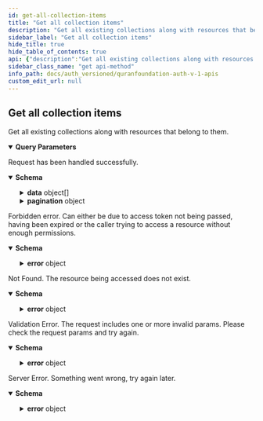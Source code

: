 ```yaml
---
id: get-all-collection-items
title: "Get all collection items"
description: "Get all existing collections along with resources that belong to them."
sidebar_label: "Get all collection items"
hide_title: true
hide_table_of_contents: true
api: {"description":"Get all existing collections along with resources that belong to them.","tags":["Collections"],"parameters":[{"in":"query","name":"sortBy","schema":{"type":"string","enum":["recentlyAdded","verseKey"],"description":"Sort the collection items either by the time they were added at descendingly or alphabetically."},"description":"Sort the collection items either by the time they were added at descendingly or alphabetically."},{"in":"query","name":"last","schema":{"type":"integer","minimum":1,"maximum":20,"description":"The number of items to be fetched. Should be used together with `before`","example":10},"description":"The number of items to be fetched. Should be used together with `before`"},{"in":"query","name":"first","schema":{"type":"integer","minimum":1,"maximum":20,"oneOf":[{"type":"integer"}],"description":"The number of items to be fetched.","example":10},"description":"The number of items to be fetched."},{"in":"query","name":"after","schema":{"type":"string","oneOf":[{"type":"string"}],"description":"The cursor after which you want to get the next page of items. Should be used together with `first`","example":"clpw2xfuh0000ydof0baqd1cs"},"description":"The cursor after which you want to get the next page of items. Should be used together with `first`"},{"in":"query","name":"before","schema":{"type":"string","oneOf":[{"type":"string"}],"description":"The cursor before which the previous page of items will be fetched. Should be used together with `last`","example":"clpw2xfui0001ydof4ywj9zjb"},"description":"The cursor before which the previous page of items will be fetched. Should be used together with `last`"}],"responses":{"200":{"description":"Request has been handled successfully.","content":{"application/json":{"schema":{"type":"object","properties":{"success":{"type":"boolean","example":true},"data":{"type":"array","items":{"type":"object","properties":{"id":{"type":"string","example":"clpw2xgjn0005ydof0hi24c5h"},"createdAt":{"type":"string","format":"date-time","example":"2023-01-21T07:28:13.023Z"},"type":{"type":"string","example":"ayah"},"key":{"type":"integer","example":1},"verseNumber":{"type":"integer","example":5},"group":{"type":"string"}},"required":["id","createdAt","type","key"],"additionalProperties":false,"title":"Bookmark"}},"pagination":{"type":"object","properties":{"startCursor":{"type":"string","example":"clpw2xfui0002ydofagecb7qh"},"endCursor":{"type":"string","example":"clpw2xfuj0003ydof8cy48ncu"},"hasNextPage":{"type":"boolean","example":true},"hasPreviousPage":{"type":"boolean","example":false}},"additionalProperties":false}},"additionalProperties":false}}}},"403":{"description":"Forbidden error. Can either be due to access token not being passed, having been expired or the caller trying to access a resource without enough permissions.","content":{"application/json":{"schema":{"type":"object","properties":{"success":{"type":"boolean","example":false},"error":{"type":"object","properties":{"code":{"type":"string","example":"ForbiddenError"},"message":{"type":"string","example":"Token expired"}}}},"additionalProperties":false}}}},"404":{"description":"Not Found. The resource being accessed does not exist.","content":{"application/json":{"schema":{"type":"object","properties":{"success":{"type":"boolean","example":false},"error":{"type":"object","properties":{"code":{"type":"string","example":"NotFoundError"},"message":{"type":"string","example":"The resource you're looking for does not exist"}}}},"additionalProperties":false}}}},"422":{"description":"Validation Error. The request includes one or more invalid params. Please check the request params and try again.","content":{"application/json":{"schema":{"type":"object","properties":{"success":{"type":"boolean","example":false},"error":{"type":"object","properties":{"code":{"type":"string","example":"ValidationError"},"message":{"type":"string","example":"`id` is required"}}}},"additionalProperties":false}}}},"500":{"description":"Server Error. Something went wrong, try again later.","content":{"application/json":{"schema":{"type":"object","properties":{"success":{"type":"boolean","example":false},"error":{"type":"object","properties":{"code":{"type":"string","example":"ServerError"},"message":{"type":"string","example":"Something went wrong"}}}},"additionalProperties":false}}}}},"method":"get","path":"/v1/collections/all","servers":[{"url":"https://auth.quran.com","description":"Production Server"}],"security":[{"ApiKeyAuth":[]}],"securitySchemes":{"ApiKeyAuth":{"type":"apiKey","in":"header","name":"o_t_h"},"bearer":{"scheme":"bearer","type":"http"}},"info":{"title":"QuranFoundation Auth V1 APIs","version":"1.0.0","description":"User-account related APIs that can be used after having a valid access token as a result of a successful Oauth2 flow. See [OAuth2 Intro](/docs/tutorials/oidc/getting-started-with-oauth2) for more details. \n\n ## Pagination \n\n We are using cursor based pagination. The pagination query params consist of `first`,`after`, `before` and `last`. \n\n Example \n - `first: 10` will give you first 10 items \n - `first: 10, after: xyz` will give you first 10 items after the item with id `xyz` \n - `last: 10` will give you the last 10 items \n - `last: 10, before: xyz` will give you the last 10 items before the item with id `xyz` \n\n The only possible combinations are `first + after` or `last + before`. They should not be used together"},"postman":{"name":"Get all collection items","description":{"content":"Get all existing collections along with resources that belong to them.","type":"text/plain"},"url":{"path":["v1","collections","all"],"host":["{{baseUrl}}"],"query":[{"disabled":false,"description":{"content":"Sort the collection items either by the time they were added at descendingly or alphabetically.","type":"text/plain"},"key":"sortBy","value":""},{"disabled":false,"description":{"content":"The number of items to be fetched. Should be used together with `before`","type":"text/plain"},"key":"last","value":""},{"disabled":false,"description":{"content":"The number of items to be fetched.","type":"text/plain"},"key":"first","value":""},{"disabled":false,"description":{"content":"The cursor after which you want to get the next page of items. Should be used together with `first`","type":"text/plain"},"key":"after","value":""},{"disabled":false,"description":{"content":"The cursor before which the previous page of items will be fetched. Should be used together with `last`","type":"text/plain"},"key":"before","value":""}],"variable":[]},"header":[{"key":"Accept","value":"application/json"}],"method":"GET"}}
sidebar_class_name: "get api-method"
info_path: docs/auth_versioned/quranfoundation-auth-v-1-apis
custom_edit_url: null
---
```



## Get all collection items



Get all existing collections along with resources that belong to them.

<details style={{"marginBottom":"1rem"}} data-collapsed={false} open={true}><summary style={{}}><strong>Query Parameters</strong></summary><div><ul><ParamsItem className={"paramsItem"} param={{"in":"query","name":"sortBy","schema":{"type":"string","enum":["recentlyAdded","verseKey"],"description":"Sort the collection items either by the time they were added at descendingly or alphabetically."},"description":"Sort the collection items either by the time they were added at descendingly or alphabetically."}}></ParamsItem><ParamsItem className={"paramsItem"} param={{"in":"query","name":"last","schema":{"type":"integer","minimum":1,"maximum":20,"description":"The number of items to be fetched. Should be used together with `before`","example":10},"description":"The number of items to be fetched. Should be used together with `before`"}}></ParamsItem><ParamsItem className={"paramsItem"} param={{"in":"query","name":"first","schema":{"type":"integer","minimum":1,"maximum":20,"oneOf":[{"type":"integer"}],"description":"The number of items to be fetched.","example":10},"description":"The number of items to be fetched."}}></ParamsItem><ParamsItem className={"paramsItem"} param={{"in":"query","name":"after","schema":{"type":"string","oneOf":[{"type":"string"}],"description":"The cursor after which you want to get the next page of items. Should be used together with `first`","example":"clpw2xfuh0000ydof0baqd1cs"},"description":"The cursor after which you want to get the next page of items. Should be used together with `first`"}}></ParamsItem><ParamsItem className={"paramsItem"} param={{"in":"query","name":"before","schema":{"type":"string","oneOf":[{"type":"string"}],"description":"The cursor before which the previous page of items will be fetched. Should be used together with `last`","example":"clpw2xfui0001ydof4ywj9zjb"},"description":"The cursor before which the previous page of items will be fetched. Should be used together with `last`"}}></ParamsItem></ul></div></details><div><ApiTabs><TabItem label={"200"} value={"200"}><div>

Request has been handled successfully.

</div><div><MimeTabs schemaType={"response"}><TabItem label={"application/json"} value={"application/json"}><SchemaTabs><TabItem label={"Schema"} value={"Schema"}><details style={{}} data-collapsed={false} open={true}><summary style={{"textAlign":"left"}}><strong>Schema</strong></summary><div style={{"textAlign":"left","marginLeft":"1rem"}}></div><ul style={{"marginLeft":"1rem"}}><SchemaItem collapsible={false} name={"success"} required={false} schemaName={"boolean"} qualifierMessage={undefined} schema={{"type":"boolean","example":true}}></SchemaItem><SchemaItem collapsible={true} className={"schemaItem"}><details style={{}}><summary style={{}}><strong>data</strong><span style={{"opacity":"0.6"}}> object[]</span></summary><div style={{"marginLeft":"1rem"}}><li><div style={{"fontSize":"var(--ifm-code-font-size)","opacity":"0.6","marginLeft":"-.5rem","paddingBottom":".5rem"}}>Array [</div></li><SchemaItem collapsible={false} name={"id"} required={true} schemaName={"string"} qualifierMessage={undefined} schema={{"type":"string","example":"clpw2xgjn0005ydof0hi24c5h"}}></SchemaItem><SchemaItem collapsible={false} name={"createdAt"} required={true} schemaName={"date-time"} qualifierMessage={undefined} schema={{"type":"string","format":"date-time","example":"2023-01-21T07:28:13.023Z"}}></SchemaItem><SchemaItem collapsible={false} name={"type"} required={true} schemaName={"string"} qualifierMessage={undefined} schema={{"type":"string","example":"ayah"}}></SchemaItem><SchemaItem collapsible={false} name={"key"} required={true} schemaName={"integer"} qualifierMessage={undefined} schema={{"type":"integer","example":1}}></SchemaItem><SchemaItem collapsible={false} name={"verseNumber"} required={false} schemaName={"integer"} qualifierMessage={undefined} schema={{"type":"integer","example":5}}></SchemaItem><SchemaItem collapsible={false} name={"group"} required={false} schemaName={"string"} qualifierMessage={undefined} schema={{"type":"string"}}></SchemaItem><li><div style={{"fontSize":"var(--ifm-code-font-size)","opacity":"0.6","marginLeft":"-.5rem"}}>]</div></li></div></details></SchemaItem><SchemaItem collapsible={true} className={"schemaItem"}><details style={{}}><summary style={{}}><strong>pagination</strong><span style={{"opacity":"0.6"}}> object</span></summary><div style={{"marginLeft":"1rem"}}><SchemaItem collapsible={false} name={"startCursor"} required={false} schemaName={"string"} qualifierMessage={undefined} schema={{"type":"string","example":"clpw2xfui0002ydofagecb7qh"}}></SchemaItem><SchemaItem collapsible={false} name={"endCursor"} required={false} schemaName={"string"} qualifierMessage={undefined} schema={{"type":"string","example":"clpw2xfuj0003ydof8cy48ncu"}}></SchemaItem><SchemaItem collapsible={false} name={"hasNextPage"} required={false} schemaName={"boolean"} qualifierMessage={undefined} schema={{"type":"boolean","example":true}}></SchemaItem><SchemaItem collapsible={false} name={"hasPreviousPage"} required={false} schemaName={"boolean"} qualifierMessage={undefined} schema={{"type":"boolean","example":false}}></SchemaItem></div></details></SchemaItem></ul></details></TabItem><TabItem label={"Example (from schema)"} value={"Example (from schema)"}><ResponseSamples responseExample={"{\n  \"success\": true,\n  \"data\": [\n    {\n      \"id\": \"clpw2xgjn0005ydof0hi24c5h\",\n      \"createdAt\": \"2023-01-21T07:28:13.023Z\",\n      \"type\": \"ayah\",\n      \"key\": 1,\n      \"verseNumber\": 5,\n      \"group\": \"string\"\n    }\n  ],\n  \"pagination\": {\n    \"startCursor\": \"clpw2xfui0002ydofagecb7qh\",\n    \"endCursor\": \"clpw2xfuj0003ydof8cy48ncu\",\n    \"hasNextPage\": true,\n    \"hasPreviousPage\": false\n  }\n}"} language={"json"}></ResponseSamples></TabItem></SchemaTabs></TabItem></MimeTabs></div></TabItem><TabItem label={"403"} value={"403"}><div>

Forbidden error. Can either be due to access token not being passed, having been expired or the caller trying to access a resource without enough permissions.

</div><div><MimeTabs schemaType={"response"}><TabItem label={"application/json"} value={"application/json"}><SchemaTabs><TabItem label={"Schema"} value={"Schema"}><details style={{}} data-collapsed={false} open={true}><summary style={{"textAlign":"left"}}><strong>Schema</strong></summary><div style={{"textAlign":"left","marginLeft":"1rem"}}></div><ul style={{"marginLeft":"1rem"}}><SchemaItem collapsible={false} name={"success"} required={false} schemaName={"boolean"} qualifierMessage={undefined} schema={{"type":"boolean","example":false}}></SchemaItem><SchemaItem collapsible={true} className={"schemaItem"}><details style={{}}><summary style={{}}><strong>error</strong><span style={{"opacity":"0.6"}}> object</span></summary><div style={{"marginLeft":"1rem"}}><SchemaItem collapsible={false} name={"code"} required={false} schemaName={"string"} qualifierMessage={undefined} schema={{"type":"string","example":"ForbiddenError"}}></SchemaItem><SchemaItem collapsible={false} name={"message"} required={false} schemaName={"string"} qualifierMessage={undefined} schema={{"type":"string","example":"Token expired"}}></SchemaItem></div></details></SchemaItem></ul></details></TabItem><TabItem label={"Example (from schema)"} value={"Example (from schema)"}><ResponseSamples responseExample={"{\n  \"success\": false,\n  \"error\": {\n    \"code\": \"ForbiddenError\",\n    \"message\": \"Token expired\"\n  }\n}"} language={"json"}></ResponseSamples></TabItem></SchemaTabs></TabItem></MimeTabs></div></TabItem><TabItem label={"404"} value={"404"}><div>

Not Found. The resource being accessed does not exist.

</div><div><MimeTabs schemaType={"response"}><TabItem label={"application/json"} value={"application/json"}><SchemaTabs><TabItem label={"Schema"} value={"Schema"}><details style={{}} data-collapsed={false} open={true}><summary style={{"textAlign":"left"}}><strong>Schema</strong></summary><div style={{"textAlign":"left","marginLeft":"1rem"}}></div><ul style={{"marginLeft":"1rem"}}><SchemaItem collapsible={false} name={"success"} required={false} schemaName={"boolean"} qualifierMessage={undefined} schema={{"type":"boolean","example":false}}></SchemaItem><SchemaItem collapsible={true} className={"schemaItem"}><details style={{}}><summary style={{}}><strong>error</strong><span style={{"opacity":"0.6"}}> object</span></summary><div style={{"marginLeft":"1rem"}}><SchemaItem collapsible={false} name={"code"} required={false} schemaName={"string"} qualifierMessage={undefined} schema={{"type":"string","example":"NotFoundError"}}></SchemaItem><SchemaItem collapsible={false} name={"message"} required={false} schemaName={"string"} qualifierMessage={undefined} schema={{"type":"string","example":"The resource you're looking for does not exist"}}></SchemaItem></div></details></SchemaItem></ul></details></TabItem><TabItem label={"Example (from schema)"} value={"Example (from schema)"}><ResponseSamples responseExample={"{\n  \"success\": false,\n  \"error\": {\n    \"code\": \"NotFoundError\",\n    \"message\": \"The resource you're looking for does not exist\"\n  }\n}"} language={"json"}></ResponseSamples></TabItem></SchemaTabs></TabItem></MimeTabs></div></TabItem><TabItem label={"422"} value={"422"}><div>

Validation Error. The request includes one or more invalid params. Please check the request params and try again.

</div><div><MimeTabs schemaType={"response"}><TabItem label={"application/json"} value={"application/json"}><SchemaTabs><TabItem label={"Schema"} value={"Schema"}><details style={{}} data-collapsed={false} open={true}><summary style={{"textAlign":"left"}}><strong>Schema</strong></summary><div style={{"textAlign":"left","marginLeft":"1rem"}}></div><ul style={{"marginLeft":"1rem"}}><SchemaItem collapsible={false} name={"success"} required={false} schemaName={"boolean"} qualifierMessage={undefined} schema={{"type":"boolean","example":false}}></SchemaItem><SchemaItem collapsible={true} className={"schemaItem"}><details style={{}}><summary style={{}}><strong>error</strong><span style={{"opacity":"0.6"}}> object</span></summary><div style={{"marginLeft":"1rem"}}><SchemaItem collapsible={false} name={"code"} required={false} schemaName={"string"} qualifierMessage={undefined} schema={{"type":"string","example":"ValidationError"}}></SchemaItem><SchemaItem collapsible={false} name={"message"} required={false} schemaName={"string"} qualifierMessage={undefined} schema={{"type":"string","example":"`id` is required"}}></SchemaItem></div></details></SchemaItem></ul></details></TabItem><TabItem label={"Example (from schema)"} value={"Example (from schema)"}><ResponseSamples responseExample={"{\n  \"success\": false,\n  \"error\": {\n    \"code\": \"ValidationError\",\n    \"message\": \"`id` is required\"\n  }\n}"} language={"json"}></ResponseSamples></TabItem></SchemaTabs></TabItem></MimeTabs></div></TabItem><TabItem label={"500"} value={"500"}><div>

Server Error. Something went wrong, try again later.

</div><div><MimeTabs schemaType={"response"}><TabItem label={"application/json"} value={"application/json"}><SchemaTabs><TabItem label={"Schema"} value={"Schema"}><details style={{}} data-collapsed={false} open={true}><summary style={{"textAlign":"left"}}><strong>Schema</strong></summary><div style={{"textAlign":"left","marginLeft":"1rem"}}></div><ul style={{"marginLeft":"1rem"}}><SchemaItem collapsible={false} name={"success"} required={false} schemaName={"boolean"} qualifierMessage={undefined} schema={{"type":"boolean","example":false}}></SchemaItem><SchemaItem collapsible={true} className={"schemaItem"}><details style={{}}><summary style={{}}><strong>error</strong><span style={{"opacity":"0.6"}}> object</span></summary><div style={{"marginLeft":"1rem"}}><SchemaItem collapsible={false} name={"code"} required={false} schemaName={"string"} qualifierMessage={undefined} schema={{"type":"string","example":"ServerError"}}></SchemaItem><SchemaItem collapsible={false} name={"message"} required={false} schemaName={"string"} qualifierMessage={undefined} schema={{"type":"string","example":"Something went wrong"}}></SchemaItem></div></details></SchemaItem></ul></details></TabItem><TabItem label={"Example (from schema)"} value={"Example (from schema)"}><ResponseSamples responseExample={"{\n  \"success\": false,\n  \"error\": {\n    \"code\": \"ServerError\",\n    \"message\": \"Something went wrong\"\n  }\n}"} language={"json"}></ResponseSamples></TabItem></SchemaTabs></TabItem></MimeTabs></div></TabItem></ApiTabs></div>
      